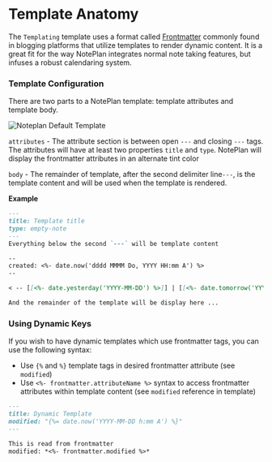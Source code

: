 
# Template Anatomy
The `Templating` template uses a format called [Frontmatter](https://jekyllrb.com/docs/front-matter/) commonly found in blogging platforms that utilize templates to render dynamic content. It is a great fit for the way NotePlan integrates normal note taking features, but infuses a robust calendaring system.

### Template Configuration
There are two parts to a NotePlan template: template attributes and template body.


<img src={noteplandefaulttemplate.src} alt="Noteplan Default Template" />

`attributes` - The attribute section is between open `---` and closing `---` tags. The attributes will have at least two properties `title` and `type`. NotePlan will display the frontmatter attributes in an alternate tint color

`body` - The remainder of template, after the second delimiter line`---`, is the template content and will be used when the template is rendered.

**Example**

```markdown
---
title: Template title
type: empty-note
---
Everything below the second `---` will be template content

--
created: <%- date.now('dddd MMMM Do, YYYY HH:mm A') %>
--

< -- [[<%- date.yesterday('YYYY-MM-DD') %>]] | [[<%- date.tomorrow('YYYY-MM-DD') %>]] -- >

And the remainder of the template will be display here ...
```

### Using Dynamic Keys
If you wish to have dynamic templates which use frontmatter tags, you can use the following syntax:

- Use `{%` and `%}` template tags in desired frontmatter attribute (see `modified`)
- Use `<%- frontmatter.attributeName %>` syntax to access frontmatter attributes within template content (see `modified` reference in template)

```markdown
---
title: Dynamic Template
modified: "{%= date.now('YYYY-MM-DD h:mm A') %}"
---

This is read from frontmatter
modified: *<%- frontmatter.modified %>*
```
